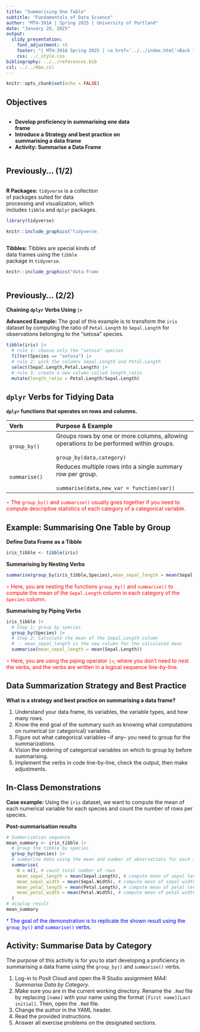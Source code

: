 ---
title: "Summarising One Table"
subtitle: "Fundamentals of Data Science"
author: "MTH-391A | Spring 2025 | University of Portland"
date: "January 29, 2025"
output:
  slidy_presentation:
    font_adjustment: +5
    footer: "| MTH-391A Spring 2025 | <a href='../../index.html'>Back to the Course Website</a>"
    css: ../_style.css
bibliography: ../../references.bib
csl: ../../mbe.csl
---

```{r setup, include=FALSE}
knitr::opts_chunk$set(echo = FALSE)
```

## Objectives

:::: {.column width=15%}
::::

:::: {.column width=70%}
- **Develop proficiency in summarising one data frame**
- **Introduce a Strategy and best practice on summarising a data frame**
- **Activity: Summarise a Data Frame**
::::

:::: {.column width=15%}
::::

## Previously... (1/2)

:::: {.column width=49%}
**R Packages:** `tidyverse` is a collection of packages suited for data processing and visualization, which includes `tibble` and `dplyr` packages.

```{r echo=TRUE, message=FALSE, warning=FALSE}
library(tidyverse)
```

```{r tidyverse-hex, echo=FALSE, fig.cap="", fig.align='center', out.width = '60%'}
knitr::include_graphics("tidyverse.png")
```
::::

:::: {.column width=49%}
**Tibbles:** Tibbles are special kinds of data frames using the `tibble` package in `tidyverse`.

```{r tibble-df-view, echo=FALSE, fig.cap="", fig.align='center', out.width = '90%'}
knitr::include_graphics("data-frame-tibble.png")
```
::::

## Previously... (2/2)

**Chaining `dplyr` Verbs Using `|>`**

**Advanced Example:** The goal of this example is to transform the `iris` dataset by computing the ratio of `Petal.Length` to `Sepal.Length` for observations belonging to the "setosa" species.

```{r echo=TRUE, eval=FALSE}
tibble(iris) |> 
  # rule 1: choose only the "setosa" species
  filter(Species == "setosa") |> 
  # rule 2: pick the columns Sepal.Length and Petal.Length
  select(Sepal.Length,Petal.Length) |> 
  # rule 3: create a new column called length_ratio
  mutate(length_ratio = Petal.Length/Sepal.Length)
```

## `dplyr` Verbs for Tidying Data {.smaller}

**`dplyr` functions that operates on rows and columns.**

| **Verb** | **Purpose** & **Example** |
|:--|:--------|
| `group_by()` | Groups rows by one or more columns, allowing operations to be performed within groups. <br><br>`group_by(data,category)` |
| `summarise()` | Reduces multiple rows into a single summary row per group. <br><br>`summarise(data,new_var = function(var))` |

::: {style="color: red"}
$\star$ The `group_by()` and `summarise()` usually goes together if you need to compute descriptive statistics of each category of a categorical variable.
:::

## Example: Summarising One Table by Group

**Define Data Frame as a Tibble**

```{r echo=TRUE, eval=TRUE}
iris_tibble <- tibble(iris)
```

**Summarising by Nesting Verbs**

```{r echo=TRUE, eval=FALSE}
summarise(group_by(iris_tibble,Species),mean_sepal_length = mean(Sepal.Length))
```

::: {style="color: red"}
$\star$ Here, you are nesting the functions `group_by()` and `summarise()` to compute the mean of the `Sepal.Length` column in each category of the `Species` column.
:::

**Summarising by Piping Verbs**

```{r echo=TRUE, eval=FALSE}
iris_tibble |> 
  # Step 1: group by species
  group_by(Species) |> 
  # Step 2: Calculate the mean of the Sepal.Length column
  #  - mean_sepal_length is the new column for the calculated mean
  summarise(mean_sepal_length = mean(Sepal.Length))
```

::: {style="color: red"}
$\star$ Here, you are using the piping operator `|>`, where you don't need to nest the verbs, and the verbs are written in a logical sequence line-by-line.
:::

## Data Summarization Strategy and Best Practice

**What is a strategy and best practice on summarising a data frame?**

1. Understand your data frame, its variables, the variable types, and how many rows.
2. Know the end goal of the summary such as knowing what computations on numerical (or categorical) variables.
3. Figure out what categorical variables --if any-- you need to group for the summarizations.
4. Vision the ordering of categorical variables on which to group by before summarising.
5. Implement the verbs in code line-by-line, check the output, then make adjustments.

## In-Class Demonstrations

**Case example:** Using the `iris` dataset, we want to compute the mean of each numerical variable for each species and count the number of rows per species.

**Post-summarisation results**

```{r echo=FALSE, eval=TRUE}
# Summarization sequence
mean_summary <- iris_tibble |> 
  # group the tibble by species
  group_by(Species) |> 
  # summarise data using the mean and number of observations for each species
  summarise(
    N = n(), # count total number of rows
    mean_sepal_length = mean(Sepal.Length), # compute mean of sepal length
    mean_sepal_width = mean(Sepal.Width), # compute mean of sepal width
    mean_petal_length = mean(Petal.Length), # compute mean of petal length
    mean_petal_width = mean(Petal.Width), # compute mean of petal width
  )
# display result
mean_summary
```

::: {style="color: blue"}
$\dagger$ The goal of the demonstration is to replicate the shown result using the `group_by()` and `summarise()` verbs.
:::

## Activity: Summarise Data by Category

The purpose of this activity is for you to start developing a proficiency in summarising a data frame using the `group_by()` and `summarise()` verbs.

1. Log-in to Posit Cloud and open the R Studio assignment *MA4: Summarise Data by Category*.
2. Make sure you are in the current working directory. Rename the `.Rmd` file by replacing `[name]` with your name using the format `[First name][Last initial]`. Then, open the `.Rmd` file.
3. Change the author in the YAML header.
4. Read the provided instructions.
5. Answer all exercise problems on the designated sections.
